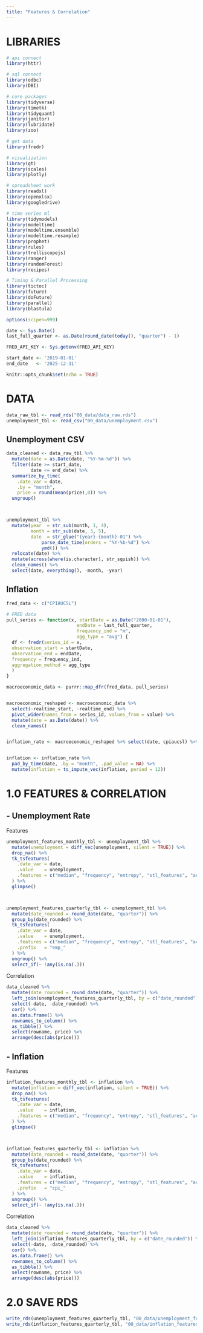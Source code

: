 ```yaml
---
title: "Features & Correlation"
---
```


# LIBRARIES
```r
# api connect
library(httr)

# sql connect
library(odbc)
library(DBI)

# core packages
library(tidyverse)
library(timetk)
library(tidyquant)
library(janitor)
library(lubridate)
library(zoo)

# get data
library(fredr)

# visualization
library(gt)
library(scales)
library(plotly)

# spreadsheet work
library(readxl)
library(openxlsx)
library(googledrive)

# time series ml
library(tidymodels)
library(modeltime)
library(modeltime.ensemble)
library(modeltime.resample)
library(prophet)
library(rules)
library(trelliscopejs)
library(ranger)
library(randomForest)
library(recipes)

# Timing & Parallel Processing
library(tictoc)
library(future)
library(doFuture)
library(parallel)
library(blastula)

options(scipen=999)

date <- Sys.Date()
last_full_quarter <- as.Date(round_date(today(), "quarter") - 1)

FRED_API_KEY <- Sys.getenv(FRED_API_KEY)

start_date <- '2019-01-01'
end_date   <- '2025-12-31'

knitr::opts_chunk$set(echo = TRUE)
```

# DATA
```r
data_raw_tbl <- read_rds("00_data/data_raw.rds")
unemployment_tbl <- read_csv("00_data/unemployment.csv")
```



## Unemployment CSV
```r
data_cleaned <- data_raw_tbl %>%
  mutate(date = as.Date(date, "%Y-%m-%d")) %>%
  filter(date >= start_date,
         date <= end_date) %>%
  summarize_by_time(
    .date_var = date, 
    .by = "month",
    price = round(mean(price),0)) %>%
  ungroup()



unemployment_tbl %>%
  mutate(year  = str_sub(month, 1, 4),
         month = str_sub(date, 3, 5),
         date  = str_glue("{year}-{month}-01") %>% 
             parse_date_time(orders = "%Y-%b-%d") %>% 
             ymd()) %>% 
  relocate(date) %>% 
  mutate(across(where(is.character), str_squish)) %>%
  clean_names() %>% 
  select(date, everything(), -month, -year)
```



## Inflation
```r
fred_data <- c("CPIAUCSL")

# FRED data
pull_series <- function(x, startDate = as.Date("2000-01-01"),
                          endDate = last_full_quarter,
                          frequency_ind = "m",
                          agg_type = "avg") {
  df <- fredr(series_id = x,
  observation_start = startDate,
  observation_end = endDate,
  frequency = frequency_ind,
  aggregation_method = agg_type
  )
}

macroeconomic_data <- purrr::map_dfr(fred_data, pull_series)


macroeconomic_reshaped <- macroeconomic_data %>%
  select(-realtime_start, -realtime_end) %>%
  pivot_wider(names_from = series_id, values_from = value) %>%
  mutate(date = as.Date(date)) %>%
  clean_names()


inflation_rate <- macroeconomic_reshaped %>% select(date, cpiaucsl) %>% rename(inflation = cpiaucsl)


inflation <- inflation_rate %>%
  pad_by_time(date, .by = "month", .pad_value = NA) %>%
  mutate(inflation = ts_impute_vec(inflation, period = 12))
```




# 1.0 FEATURES & CORRELATION
## - Unemployment Rate
Features
```r
unemployment_features_monthly_tbl <- unemployment_tbl %>%
  mutate(unemployment = diff_vec(unemployment, silent = TRUE)) %>%
  drop_na() %>%
  tk_tsfeatures(
    .date_var = date,
    .value    = unemployment,
    .features = c("median", "frequency", "entropy", "stl_features", "acf_features", "ac_9")
  ) %>%
  glimpse()



unemployment_features_quarterly_tbl <- unemployment_tbl %>%
  mutate(date_rounded = round_date(date, "quarter")) %>%
  group_by(date_rounded) %>%
  tk_tsfeatures(
    .date_var = date,
    .value    = unemployment,
    .features = c("median", "frequency", "entropy", "stl_features", "acf_features", "ac_9"),
    .prefix   = "emp_"
  ) %>%
  ungroup() %>%
  select_if(~ !any(is.na(.)))
```

Correlation
```r
data_cleaned %>%
  mutate(date_rounded = round_date(date, "quarter")) %>%
  left_join(unemployment_features_quarterly_tbl, by = c("date_rounded")) %>%
  select(-date, -date_rounded) %>%
  cor() %>%
  as.data.frame() %>%
  rownames_to_column() %>%
  as_tibble() %>%
  select(rowname, price) %>%
  arrange(desc(abs(price)))
```




## - Inflation
Features
```r
inflation_features_monthly_tbl <- inflation %>%
  mutate(inflation = diff_vec(inflation, silent = TRUE)) %>%
  drop_na() %>%
  tk_tsfeatures(
    .date_var = date,
    .value    = inflation,
    .features = c("median", "frequency", "entropy", "stl_features", "acf_features", "ac_9")
  ) %>%
  glimpse()



inflation_features_quarterly_tbl <- inflation %>%
  mutate(date_rounded = round_date(date, "quarter")) %>%
  group_by(date_rounded) %>%
  tk_tsfeatures(
    .date_var = date,
    .value    = inflation,
    .features = c("median", "frequency", "entropy", "stl_features", "acf_features", "ac_9"),
    .prefix   = "cpi_"
  ) %>%
  ungroup() %>%
  select_if(~ !any(is.na(.)))
```

Correlation
```r
data_cleaned %>%
  mutate(date_rounded = round_date(date, "quarter")) %>%
  left_join(inflation_features_quarterly_tbl, by = c("date_rounded")) %>%
  select(-date, -date_rounded) %>%
  cor() %>%
  as.data.frame() %>%
  rownames_to_column() %>%
  as_tibble() %>%
  select(rowname, price) %>%
  arrange(desc(abs(price)))
```




# 2.0 SAVE RDS
```r
write_rds(unemployment_features_quarterly_tbl, "00_data/unemployment_features_quarterly_tbl.rds")
write_rds(inflation_features_quarterly_tbl, "00_data/inflation_features_quarterly_tbl.rds")
```

